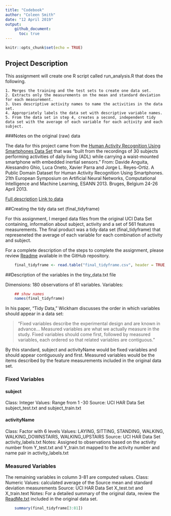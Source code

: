 ```yaml
---
title: "Codebook"
author: "Coleen Smith"
date: "12 April 2019"
output:
    github_document:
      toc: true
---
```

```r
knitr::opts_chunk$set(echo = TRUE)
```

## Project Description  

This assignment will create one R script called run_analysis.R that does the following.  

    1. Merges the training and the test sets to create one data set.
    2. Extracts only the measurements on the mean and standard deviation for each measurement.
    3. Uses descriptive activity names to name the activities in the data set.
    4. Appropriately labels the data set with descriptive variable names.
    5. From the data set in step 4, creates a second, independent tidy data set with the average of each variable for each activity and each subject. 

###Notes on the original (raw) data 

The data for this project came from the [Human Activity Recognition Using Smartphones Data Set](http://archive.ics.uci.edu/ml/datasets/Human+Activity+Recognition+Using+Smartphones) that was "built from the recordings of 30 subjects performing activities of daily living (ADL) while carrying a waist-mounted smartphone with embedded inertial sensors." From: Davide Anguita, Alessandro Ghio, Luca Oneto, Xavier Parra and Jorge L. Reyes-Ortiz. A Public Domain Dataset for Human Activity Recognition Using Smartphones. 21th European Symposium on Artificial Neural Networks, Computational Intelligence and Machine Learning, ESANN 2013. Bruges, Belgium 24-26 April 2013.

[Full description](http://archive.ics.uci.edu/ml/datasets/Human+Activity+Recognition+Using+Smartphones)  [Link to data](https://d396qusza40orc.cloudfront.net/getdata%2Fprojectfiles%2FUCI%20HAR%20Dataset.zip)

##Creating the tidy data set (final_tidyframe)

For this assignment, I merged data files from the original UCI Data Set containing, information about subject, activity and a set of 561 features measurements. The final product was a tidy data set (final_tidyframe) that represeneted the average of each variable for each combination of activity and subject.

For a complete description of the steps to complete the assignment, please review [Readme](https://github.com/Likes2Weave/datasciencecoursera/blob/master/Course3/Readme.md) available in the GitHub repository. 

``` r
    final_tidyframe <- read.table("final_tidyframe.csv", header = TRUE, sep = ",")
```

##Description of the variables in the tiny_data.txt file

Dimensions: 180 observations of 81 variables.
Variables: 
``` r
    ## show names
    names(final_tidyframe)
```

In his paper, "Tidy Data," Wickham discusses the order in which variables should appear in a data set:

>"Fixed variables describe the experimental design and are known in advance... Measured variables are what we actually measure in the study. Fixed variables should come first, followed by measured variables, each ordered so that related variables are contiguous."

By this standard, subject and activityName would be fixed variables and should appear contiguously and first.  Measured variables would be the items described by the feature measurements included in the original data set. 

### Fixed Variables

#### subject
Class: Integer
Values: Range from 1 -30
Source: UCI HAR Data Set subject_test.txt and subject_train.txt

#### activityName
Class: Factor with 6 levels
Values: LAYING, SITTING, STANDING, WALKING, WALKING_DOWNSTAIRS, WALKING_UPSTAIRS
Source: UCI HAR Data Set activity_labels.txt
Notes: Assigned to observations based on the activity number from Y_test.txt and Y_train.txt mapped to the activity number and name pair in activity_labels.txt

### Measured Variables
The remaining variables in column 3-81 are computed values.
Class: Numeric
Values: calculated average of the Source mean and standard deviation measurements
Source: UCI HAR Data Set X_test.txt and X_train.text
Notes: For a detailed summary of the original data, review the [ReadMe.txt](https://github.com/Likes2Weave/datasciencecoursera/blob/master/Course3/UCI_HAR_Dataset/features_info.txt) included in the original data set.

``` r
    summary(final_tidyframe[3:81])
```

